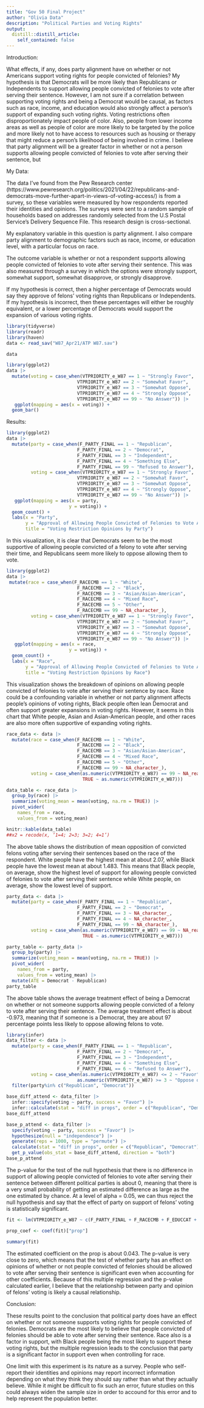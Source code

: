 ```yaml
---
title: "Gov 50 Final Project"
author: "Olivia Data"
description: "Political Parties and Voting Rights"
output:
  distill::distill_article:
    self_contained: false
---
```

Introduction:

What effects, if any, does party alignment have on whether or not Americans support voting rights for people convicted of felonies? My hypothesis is that Democrats will be more likely than Republicans or Independents to support allowing people convicted of felonies to vote after serving their sentence. However, I am not sure if a correlation between supporting voting rights and being a Democrat would be causal, as factors such as race, income, and education would also strongly affect a person's support of expanding such voting rights. Voting restrictions often disproportionately impact people of color. Also, people from lower income areas as well as people of color are more likely to be targeted by the police and more likely not to have access to resources such as housing or therapy that might reduce a person's likelihood of being involved in crime. I believe that party alignment will be a greater factor in whether or not a person supports allowing people convicted of felonies to vote after serving their sentence, but 

My Data:

The data I've found from the Pew Research center (https://www.pewresearch.org/politics/2021/04/22/republicans-and-democrats-move-further-apart-in-views-of-voting-access/) is from a survey, so these variables were measured by how respondents reported their identities and opinions. The surveys were sent to a random sample of households based on addresses randomly selected from the U.S Postal Service's Delivery Sequence File. This research design is cross-sectional.

My explanatory variable in this question is party alignment. I also compare party alignment to demographic factors such as race, income, or education level, with a particular focus on race. 

The outcome variable is whether or not a respondent supports allowing people convicted of felonies to vote after serving their sentence. This was also measured through a survey in which the options were strongly support, somewhat support, somewhat disapprove, or strongly disapprove.

If my hypothesis is correct, then a higher percentage of Democrats would say they approve of felons' voting rights than Republicans or Independents. If my hypothesis is incorrect, then these percentages will either be roughly equivalent, or a lower percentage of Democrats would support the expansion of various voting rights.


```r
library(tidyverse)
library(readr)
library(haven)
data <- read_sav("W87_Apr21/ATP W87.sav")

data
```
```r
library(ggplot2)
data |>
  mutate(voting = case_when(VTPRIORITY_e_W87 == 1 ~ "Strongly Favor",
                          VTPRIORITY_e_W87 == 2 ~ "Somewhat Favor",
                          VTPRIORITY_e_W87 == 3 ~ "Somewhat Oppose",
                          VTPRIORITY_e_W87 == 4 ~ "Strongly Oppose",
                          VTPRIORITY_e_W87 == 99 ~ "No Answer")) |>
   ggplot(mapping = aes(x = voting)) +
  geom_bar()
```

Results:

```r
library(ggplot2)
data |>
  mutate(party = case_when(F_PARTY_FINAL == 1 ~ "Republican",
                          F_PARTY_FINAL == 2 ~ "Democrat",
                          F_PARTY_FINAL == 3 ~ "Independent",
                          F_PARTY_FINAL == 4 ~ "Something Else",
                          F_PARTY_FINAL == 99 ~ "Refused to Answer"),
         voting = case_when(VTPRIORITY_e_W87 == 1 ~ "Strongly Favor",
                          VTPRIORITY_e_W87 == 2 ~ "Somewhat Favor",
                          VTPRIORITY_e_W87 == 3 ~ "Somewhat Oppose",
                          VTPRIORITY_e_W87 == 4 ~ "Strongly Oppose",
                          VTPRIORITY_e_W87 == 99 ~ "No Answer")) |>
   ggplot(mapping = aes(x = party,
                       y = voting)) +
  geom_count() +
  labs(x = "Party",
       y = "Approval of Allowing People Convicted of Felonies to Vote After Serving Their Sentences",
       title = "Voting Restriction Opinions by Party")
```
In this visualization, it is clear that Democrats seem to be the most supportive of allowing people convicted of a felony to vote after serving their time, and Republicans seem more likely to oppose allowing them to vote.

```r
library(ggplot2)
data |>
 mutate(race = case_when(F_RACECMB == 1 ~ "White",
                          F_RACECMB == 2 ~ "Black",
                          F_RACECMB == 3 ~ "Asian/Asian-American",
                          F_RACECMB == 4 ~ "Mixed Race",
                          F_RACECMB == 5 ~ "Other",
                          F_RACECMB == 99 ~ NA_character_),
         voting = case_when(VTPRIORITY_e_W87 == 1 ~ "Strongly Favor",
                          VTPRIORITY_e_W87 == 2 ~ "Somewhat Favor",
                          VTPRIORITY_e_W87 == 3 ~ "Somewhat Oppose",
                          VTPRIORITY_e_W87 == 4 ~ "Strongly Oppose",
                          VTPRIORITY_e_W87 == 99 ~ "No Answer")) |>
   ggplot(mapping = aes(x = race,
                       y = voting)) +
  geom_count() +
  labs(x = "Race",
       y = "Approval of Allowing People Convicted of Felonies to Vote After Serving Their Sentences",
       title = "Voting Restriction Opinions by Race")
```
This visualization shows the breakdown of opinions on allowing people convicted of felonies to vote after serving their sentence by race. Race could be a confounding variable in whether or not party alignment affects people's opinions of voting rights, Black people often lean Democrat and often support greater expansions in voting rights. However, it seems in this chart that White people, Asian and Asian-American people, and other races are also more often supportive of expanding voting rights.


```r
race_data <- data |>
  mutate(race = case_when(F_RACECMB == 1 ~ "White",
                          F_RACECMB == 2 ~ "Black",
                          F_RACECMB == 3 ~ "Asian/Asian-American",
                          F_RACECMB == 4 ~ "Mixed Race",
                          F_RACECMB == 5 ~ "Other",
                          F_RACECMB == 99 ~ NA_character_),
         voting = case_when(as.numeric(VTPRIORITY_e_W87) == 99 ~ NA_real_,
                            TRUE ~ as.numeric(VTPRIORITY_e_W87)))

data_table <- race_data |>
  group_by(race) |>
  summarize(voting_mean = mean(voting, na.rm = TRUE)) |>
  pivot_wider(
    names_from = race, 
    values_from = voting_mean)

knitr::kable(data_table)
##x2 = recode(x, ‘1=4; 2=3; 3=2; 4=1’)
```
The above table shows the distribution of mean opposition of convicted felons voting after serving their sentences based on the race of the respondent. White people have the highest mean at about 2.07, while Black people have the lowest mean at about 1.483. This means that Black people, on average, show the highest level of support for allowing people convicted of felonies to vote after serving their sentence while White people, on average, show the lowest level of support. 

```r
party_data <- data |>
  mutate(party = case_when(F_PARTY_FINAL == 1 ~ "Republican",
                          F_PARTY_FINAL == 2 ~ "Democrat",
                          F_PARTY_FINAL == 3 ~ NA_character_,
                          F_PARTY_FINAL == 4 ~ NA_character_,
                          F_PARTY_FINAL == 99 ~ NA_character_),
         voting = case_when(as.numeric(VTPRIORITY_e_W87) == 99 ~ NA_real_,
                            TRUE ~ as.numeric(VTPRIORITY_e_W87)))

party_table <- party_data |>
  group_by(party) |>
  summarize(voting_mean = mean(voting, na.rm = TRUE)) |>
  pivot_wider(
    names_from = party, 
    values_from = voting_mean) |>
  mutate(ATE = Democrat - Republican)
party_table
```
The above table shows the average treatment effect of being a Democrat on whether or not someone supports allowing people convicted of a felony to vote after serving their sentence. The average treatment effect is about -0.973, meaning that if someone is a Democrat, they are about 97 percentage points less likely to oppose allowing felons to vote.

```r
library(infer)
data_filter <- data |>
  mutate(party = case_when(F_PARTY_FINAL == 1 ~ "Republican",
                          F_PARTY_FINAL == 2 ~ "Democrat",
                          F_PARTY_FINAL == 3 ~ "Independent",
                          F_PARTY_FINAL == 4 ~ "Something Else",
                          F_PARTY_FINAL == 6 ~ "Refused to Answer"),
         voting = case_when(as.numeric(VTPRIORITY_e_W87) <= 2 ~ "Favor",
                          as.numeric(VTPRIORITY_e_W87) >= 3 ~ "Oppose or No Answer")) |>
  filter(party%in% c("Republican", "Democrat"))

base_diff_attend <- data_filter |>
  infer::specify(voting ~ party, success = "Favor") |>
  infer::calculate(stat = "diff in props", order = c("Republican", "Democrat"))
base_diff_attend

base_p_attend <- data_filter |>
  specify(voting ~ party, success = "Favor") |>
  hypothesize(null = "independence") |>
  generate(reps = 1000, type = "permute") |>
  calculate(stat = "diff in props", order = c("Republican", "Democrat")) |>
  get_p_value(obs_stat = base_diff_attend, direction = "both")
base_p_attend
```
The p-value for the test of the null hypothesis that there is no difference in support of allowing people convicted of felonies to vote after serving their sentence between different political parties is about 0, meaning that there is a very small probability of getting an estimated difference as large as the one estimated by chance. At a level of alpha = 0.05, we can thus reject the null hypothesis and say that the effect of party on support of felons' voting is statistically significant.


```r
fit <- lm(VTPRIORITY_e_W87 ~ c(F_PARTY_FINAL + F_RACECMB + F_EDUCCAT + F_INC_TIER2), data = data)

prop_coef <- coef(fit)["prop"]

summary(fit)

```
The estimated coefficient on the prop is about 0.043. The p-value is very close to zero, which means that the test of whether party has an effect on opinions of whether or not people convicted of felonies should be allowed to vote after serving their sentence is significant even when accounting for other coefficients. Because of this multiple regression and the p-value calculated earlier, I believe that the relationship between party and opinion of felons' voting is likely a causal relationship.


Conclusion:

These results point to the conclusion that political party does have an effect on whether or not someone supports voting rights for people convicted of felonies. Democrats are the most likely to believe that people convicted of felonies should be able to vote after serving their sentence. Race also is a factor in support, with Black people being the most likely to support these voting rights, but the multiple regression leads to the conclusion that party is a significant factor in support even when controlling for race.

One limit with this experiment is its nature as a survey. People who self-report their identities and opinions may report incorrect information depending on what they think they should say rather than what they actually believe. While it might be difficult to fix such an error, future studies on this could always widen the sample size in order to accound for this error and to help represent the population better.
